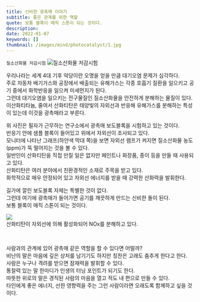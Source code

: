 ```yaml
---
title: 신비한 광촉매 이야기
subtitle: 좋은 관계를 위한 역할
quote: 보통 블록이 매직 스톤이 되는 것이다.
description: 
date: 2022-01-07
keywords: []
thumbnail: /images/mind/photocatalyst/1.jpg
---
```


`질소산화물 저감시험`
![질소산화물 저감시험](/images/mind/photocatalyst/1.jpg)

우리나라는 세계 4대 기후 악당이란 오명을 얻을 만큼 대기오염 문제가 심각하다.  
주로 자동차 배기가스와 공장에서 배출되는 유해가스는 각종 호흡기 질환을 일으키고 공기 중에서 화학반응을 일으켜 미세먼지가 된다.  
그런데 대기오염을 일으키는 전구물질인 질소산화물을 안전하게 분해하는 물질이 있다.  
이산화티타늄, 줄여서 산화티탄은 태양빛의 자외선과 반응해 유해가스를 분해하는 특성이 있는데 이것을 광촉매라고 부른다.  
  
위 사진은 필자가 근무하는 연구소에서 광촉매 보도블록을 시험하고 있는 것이다.  
반응기 안에 샘플 블록이 들어있고 위에서 자외선이 조사되고 있다.  
모니터에 나타난 그래프(하얀색 막대 쪽)을 보면 자외선 램프가 켜지면 질소산화물 농도(ppm)가 뚝 떨어지는 것을 볼 수 있다.  
일반인이 산화티탄을 직접 만질 일은 없지만 페인트나 화장품, 종이 등을 만들 때 사용되고 있다.  
산화티탄은 여러 분야에서 친환경적인 소재로 주목을 받고 있다.  
화학적으로 매우 안정되어 있고 자외선 에너지를 받을 때 강력한 산화력을 발휘한다.  
  
길가에 깔린 보도블록 자체는 특별한 것이 없다.  
그런데 여기에 광촉매가 들어가면 공기를 깨끗하게 만드는 신비한 돌이 된다.  
보통 블록이 매직 스톤이 되는 것이다.  

![](https://firebasestorage.googleapis.com/v0/b/mind-kr.appspot.com/o/img%2F73-4.jpg?alt=media&token=4a006ee3-4978-4bcf-a73d-c0f7bc2bdf32)  
산화티탄이 자외선에 의해 활성화되어 NOx를 분해하고 있다.

  

사람과의 관계에 있어 광촉매 같은 역할을 할 수 있다면 어떨까?  
비난의 말은 마음에 깊은 상처를 남기기도 하지만 칭찬은 고래도 춤추게 한다고 한다.  
사람은 누구나 격려를 받으면 잠재력을 발휘할 수 있다.  
통찰력 있는 말 한마디가 인생의 터닝 포인트가 되기도 한다.  
따뜻한 위로의 말은 경직된 사람의 마음을 열고 적도 내 편으로 만들 수 있다.  
타인에게 좋은 에너지, 선한 영향력을 주는 그런 사람이라면 오래도록 함께하고 싶을 것이다.